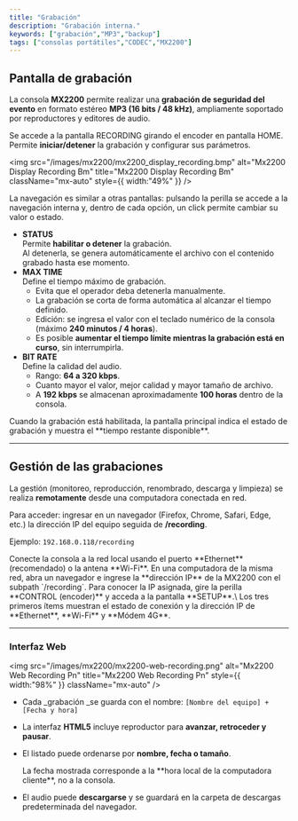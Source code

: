 ```yaml
---
title: "Grabación"
description: "Grabación interna."
keywords: ["grabación","MP3","backup"]
tags: ["consolas portátiles","CODEC","MX2200"]
---
```


## Pantalla de grabación

La consola **MX2200** permite realizar una **grabación de seguridad del evento** en formato estéreo **MP3 (16 bits / 48 kHz)**, ampliamente soportado por reproductores y editores de audio.

Se accede a la pantalla RECORDING girando el encoder en pantalla HOME. Permite **iniciar/detener** la grabación y configurar sus parámetros.

<img
  src="/images/mx2200/mx2200_display_recording.bmp"
  alt="Mx2200 Display Recording Bm"
  title="Mx2200 Display Recording Bm"
  className="mx-auto"
  style={{ width:"49%" }}
/>

La navegación es similar a otras pantallas: pulsando la perilla se accede a la navegación interna y, dentro de cada opción, un click permite cambiar su valor o estado.

- **STATUS**\
  Permite **habilitar o detener** la grabación.\
  Al detenerla, se genera automáticamente el archivo con el contenido grabado hasta ese momento.
- **MAX TIME**\
  Define el tiempo máximo de grabación.
  - Evita que el operador deba detenerla manualmente.
  - La grabación se corta de forma automática al alcanzar el tiempo definido.
  - Edición: se ingresa el valor con el teclado numérico de la consola (máximo **240 minutos / 4 horas**).
  - Es posible **aumentar el tiempo límite mientras la grabación está en curso**, sin interrumpirla.
- **BIT RATE**\
  Define la calidad del audio.
  - Rango: **64 a 320 kbps**.
  - Cuanto mayor el valor, mejor calidad y mayor tamaño de archivo.
  - A **192 kbps** se almacenan aproximadamente **100 horas** dentro de la consola.

<Info>
  Cuando la grabación está habilitada, la pantalla principal indica el estado de grabación y muestra el **tiempo restante disponible**.
</Info>

---

## Gestión de las grabaciones

La gestión (monitoreo, reproducción, renombrado, descarga y limpieza) se realiza **remotamente** desde una computadora conectada en red.

Para acceder: ingresar en un navegador (Firefox, Chrome, Safari, Edge, etc.) la dirección IP del equipo seguida de **/recording**.

Ejemplo: `192.168.0.118/recording`

<Steps>
  <Step title="Conectar la consola">
    Conecte la consola a la red local usando el puerto **Ethernet** (recomendado) o la antena **Wi-Fi**.
  </Step>
  <Step title="Abrir el navegador">
    En una computadora de la misma red, abra un navegador e ingrese la **dirección IP** de la MX2200 con el subpath `/recording`.
  </Step>
  <Step title="Obtener dirección IP">
    Para conocer la IP asignada, gire la perilla **CONTROL (encoder)** y acceda a la pantalla **SETUP**.\
    Los tres primeros ítems muestran el estado de conexión y la dirección IP de **Ethernet**, **Wi-Fi** y **Módem 4G**.
  </Step>
</Steps>

---

### Interfaz Web

<img
  src="/images/mx2200/mx2200-web-recording.png"
  alt="Mx2200 Web Recording Pn"
  title="Mx2200 Web Recording Pn"
  style={{ width:"98%" }}
  className="mx-auto"
/>

- Cada \_grabación \_se guarda con el nombre: `[Nombre del equipo] + [Fecha y hora]`
- La interfaz **HTML5** incluye reproductor para **avanzar, retroceder y pausar**.
- El listado puede ordenarse por **nombre, fecha o tamaño**.

  <Note>
    La fecha mostrada corresponde a la **hora local de la computadora cliente**, no a la consola.
  </Note>
- El audio puede **descargarse** y se guardará en la carpeta de descargas predeterminada del navegador.